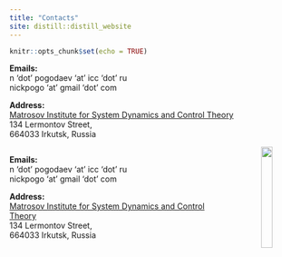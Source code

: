 ```yaml
---
title: "Contacts"
site: distill::distill_website
---
```


```r
knitr::opts_chunk$set(echo = TRUE)
```

**Emails:**\
n 'dot' pogodaev 'at' icc 'dot' ru\
nickpogo 'at' gmail 'dot' com

**Address:**\
[Matrosov Institute for System Dynamics and Control Theory](http://idstu.irk.ru/)\
134 Lermontov Street,\
664033 Irkutsk, Russia

:::: {style="display: grid; grid-template-columns: 77% 20%; grid-column-gap: 3%; justify-items: center; align-items: center;"}

::: {}
**Emails:**\
n 'dot' pogodaev 'at' icc 'dot' ru\
nickpogo 'at' gmail 'dot' com

**Address:**\
[Matrosov Institute for System Dynamics and Control Theory](http://idstu.irk.ru/)\
134 Lermontov Street,\
664033 Irkutsk, Russia
:::

::: {}
![](files/photo2.png){width=100%}
:::

::::
